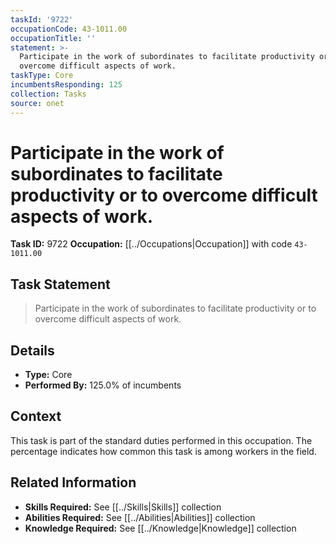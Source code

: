 ```yaml
---
taskId: '9722'
occupationCode: 43-1011.00
occupationTitle: ''
statement: >-
  Participate in the work of subordinates to facilitate productivity or to
  overcome difficult aspects of work.
taskType: Core
incumbentsResponding: 125
collection: Tasks
source: onet
---
```

# Participate in the work of subordinates to facilitate productivity or to overcome difficult aspects of work.

**Task ID:** 9722
**Occupation:** [[../Occupations|Occupation]] with code `43-1011.00`

## Task Statement

> Participate in the work of subordinates to facilitate productivity or to overcome difficult aspects of work.

## Details

- **Type:** Core
- **Performed By:** 125.0% of incumbents

## Context

This task is part of the standard duties performed in this occupation. The percentage indicates how common this task is among workers in the field.

## Related Information

- **Skills Required:** See [[../Skills|Skills]] collection
- **Abilities Required:** See [[../Abilities|Abilities]] collection
- **Knowledge Required:** See [[../Knowledge|Knowledge]] collection
